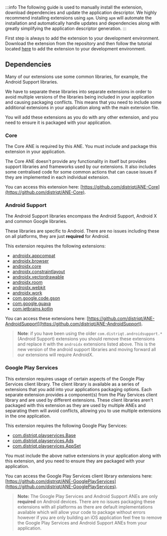 
:::info
The following guide is used to manually install the extension, download dependencies and update the application descriptor. We highly recommend installing extensions using `apm`. Using `apm` will automate the installation and automatically handle updates and dependencies along with greatly simplifying the application descriptor generation.
:::


First step is always to add the extension to your development environment. Download the extension from the repository and then follow the tutorial located [here](/docs/tutorials/getting-started) to add the extension to your development environment.



## Dependencies

Many of our extensions use some common libraries, for example, the Android Support libraries.

We have to separate these libraries into separate extensions in order to avoid multiple versions of the libraries being included in your application and causing packaging conflicts. This means that you need to include some additional extensions in your application along with the main extension file.

You will add these extensions as you do with any other extension, and you need to ensure it is packaged with your application.

### Core

The Core ANE is required by this ANE. You must include and package this extension in your application.

The Core ANE doesn't provide any functionality in itself but provides support libraries and frameworks used by our extensions.
It also includes some centralised code for some common actions that can cause issues if they are implemented in each individual extension.

You can access this extension here: [https://github.com/distriqt/ANE-Core](https://github.com/distriqt/ANE-Core).

### Android Support

The Android Support libraries encompass the Android Support, Android X and common Google libraries.

These libraries are specific to Android. There are no issues including these on all platforms, they are just **required** for Android.

This extension requires the following extensions:

- [androidx.appcompat](https://github.com/distriqt/ANE-AndroidSupport/raw/master/lib/androidx.appcompat.ane)
- [androidx.browser](https://github.com/distriqt/ANE-AndroidSupport/raw/master/lib/androidx.browser.ane)
- [androidx.core](https://github.com/distriqt/ANE-AndroidSupport/raw/master/lib/androidx.core.ane)
- [androidx.constraintlayout](https://github.com/distriqt/ANE-AndroidSupport/raw/master/lib/androidx.constraintlayout.ane)
- [androidx.vectordrawable](https://github.com/distriqt/ANE-AndroidSupport/raw/master/lib/androidx.vectordrawable.ane)
- [androidx.room](https://github.com/distriqt/ANE-AndroidSupport/raw/master/lib/androidx.room.ane)
- [androidx.webkit](https://github.com/distriqt/ANE-AndroidSupport/raw/master/lib/androidx.webkit.ane)
- [androidx.work](https://github.com/distriqt/ANE-AndroidSupport/raw/master/lib/androidx.work.ane)
- [com.google.code.gson](https://github.com/distriqt/ANE-AndroidSupport/raw/master/lib/com.google.code.gson.ane)
- [com.google.guava](https://github.com/distriqt/ANE-AndroidSupport/raw/master/lib/com.google.guava.ane)
- [com.jetbrains.kotlin](https://github.com/distriqt/ANE-AndroidSupport/raw/master/lib/com.jetbrains.kotlin.ane)

You can access these extensions here: [https://github.com/distriqt/ANE-AndroidSupport](https://github.com/distriqt/ANE-AndroidSupport).

> **Note**: if you have been using the older `com.distriqt.androidsupport.*` (Android Support) extensions you should remove these extensions and replace it with the `androidx` extensions listed above. This is the new version of the android support libraries and moving forward all our extensions will require AndroidX.

### Google Play Services

This extension requires usage of certain aspects of the Google Play Services client library.
The client library is available as a series of extensions that you add into your applications packaging options.
Each separate extension provides a component(s) from the Play Services client library and are used by different extensions.
These client libraries aren't packaged with this extension as they are used by multiple ANEs and separating them
will avoid conflicts, allowing you to use multiple extensions in the one application.

This extension requires the following Google Play Services:

- [com.distriqt.playservices.Base](https://github.com/distriqt/ANE-GooglePlayServices/raw/master/lib/com.distriqt.playservices.Base.ane)
- [com.distriqt.playservices.Ads](https://github.com/distriqt/ANE-GooglePlayServices/raw/master/lib/com.distriqt.playservices.Ads.ane)
- [com.distriqt.playservices.AppSet](https://github.com/distriqt/ANE-GooglePlayServices/raw/master/lib/com.distriqt.playservices.AppSet.ane)

You must include the above native extensions in your application along with this extension,
and you need to ensure they are packaged with your application.

You can access the Google Play Services client library extensions here:
[https://github.com/distriqt/ANE-GooglePlayServices](https://github.com/distriqt/ANE-GooglePlayServices).

> **Note:** The Google Play Services and Android Support ANEs are only **required** on Android devices.
> There are no issues packaging these extensions with all platforms as there are default implementations available which will allow your code to package without errors however if you are only building an iOS application feel free to remove the Google Play Services and Android Support ANEs from your application.
